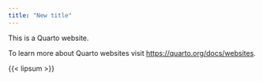```yaml
---
title: "New title"
---
```


This is a Quarto website.

To learn more about Quarto websites visit <https://quarto.org/docs/websites>.

{{< lipsum >}}
